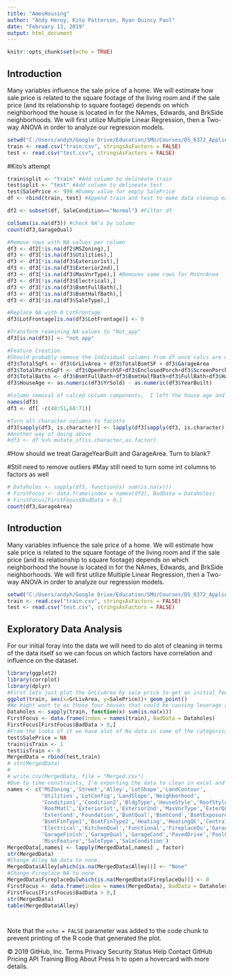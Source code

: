 ```yaml
---
title: "AmesHousing"
author: "Andy Heroy, Kito Patterson, Ryan Quincy Paul"
date: "February 13, 2019"
output: html_document
---
```


```r
knitr::opts_chunk$set(echo = TRUE)
```

## Introduction

Many variables influence the sale price of a home. We will estimate how sale price is related to the square footage of the living room and if the sale price (and its relationship to square footage) depends on which neighborhood the house is located in for the NAmes, Edwards, and BrkSide neighborhoods. We will first utilize Multiple Linear Regression, then a Two-way ANOVA in order to analyze our regression models. 

```r
setwd("C:/Users/andyh/Google Drive/Education/SMU/Courses/DS_6372_Applied_Statistics/project 1/Ames/house-prices-advanced-regression-techniques")
train <- read.csv("train.csv", stringsAsFactors = FALSE)
test <- read.csv("test.csv", stringsAsFactors = FALSE)
```

#Kito's attempt
```r
train$split <- "train" #Add column to delineate train
test$split <- "test" #Add column to delineate test
test$SalePrice <- 999 #Dummy value for empty SalePrice
df <- rbind(train, test) #Append train and test to make data cleanup easier
```

```r
df2 <- subset(df, SaleCondition=="Normal") #Filter df
```

```r
colSums(is.na(df3)) #check NA's by column
count(df3,GarageQual)

```

```r
#Remove rows with NA values per column
df3 <- df2[!is.na(df2$MSZoning),]
df3 <- df3[!is.na(df3$Utilities),]
df3 <- df3[!is.na(df3$Exterior1st),]
df3 <- df3[!is.na(df3$Exterior2nd),]
df3 <- df3[!is.na(df3$MasVnrType),] #Removes same rows for MsVnrArea
df3 <- df3[!is.na(df3$Electrical),]
df3 <- df3[!is.na(df3$BsmtFullBath),]
df3 <- df3[!is.na(df3$BsmtHalfBath),]
df3 <- df3[!is.na(df3$SaleType),]


```

```r
#Replace NA with 0 LotFrontage
df3$LotFrontage[is.na(df3$LotFrontage)] <- 0
```

```r
#Transform reamining NA values to "Not_app"
df3[is.na(df3)] <- "not_app"
```

```r
#Feature Creation
#Should probably remove the individual columns from df once calcs are working
df3$TotalSqFt <- df3$GrLivArea + df3$TotalBsmtSF + df3$GarageArea
df3$TotalPorchSqFt <- df3$OpenPorchSF+df3$EnclosedPorch+df3$ScreenPorch
df3$TotalBaths <- df3$BsmtFullBath+df3$BsmtHalfBath+df3$FullBath+df3$HalfBath
df3$HouseAge <- as.numeric(df3$YrSold) - as.numeric(df3$YearBuilt)

#Column removal of calced column components,  I left the house age and total Sqr foot as they may have something we can use for MLR. 
names(df3)
df3 <- df[ -c(48:51,68:71)]


```

```r
#Turn all character columns to facotrs 
df3[sapply(df3, is.character)] <- lapply(df3[sapply(df3, is.character)], as.factor)
#Another way of doing above
#df3 <- df %>% mutate_if(is.character,as.factor)
```

#How should we treat GarageYearBuilt and GarageArea. Turn to blank?

#Still need to remove outliers
#May still need to turn some int columns to factors as well 

```r
# Dataholes <- sapply(df3, function(x) sum(is.na(x)))
# FirstFocus <- data.frame(index = names(df3), BadData = Dataholes)
# FirstFocus[FirstFocus$BadData > 0,]
count(df3,GarageArea)


```








## Introduction

Many variables influence the sale price of a home. We will estimate how sale price is related to the square footage of the living room and if the sale price (and its relationship to square footage) depends on which neighborhood the house is located in for the NAmes, Edwards, and BrkSide neighborhoods. We will first utilize Multiple Linear Regression, then a Two-way ANOVA in order to analyze our regression models. 

```r
setwd("C:/Users/andyh/Google Drive/Education/SMU/Courses/DS_6372_Applied_Statistics/project 1/Ames/house-prices-advanced-regression-techniques")
train <- read.csv("train.csv", stringsAsFactors = FALSE)
test <- read.csv("test.csv", stringsAsFactors = FALSE)
```

## Exploratory Data Analysis

For our initial foray into the data we will need to do alot of cleaning in terms of the data itself so we can focus on which factors have correlation and influence on the dataset. 

```r
library(ggplot2)
library(corrplot)
library(dplyr)
#First lets just plot the GrLivArea by sale price to get an initial feel for the data
ggplot(train, aes(x=GrLivArea, y=SalePrice))+ geom_point()
#We might want to ax those four houses that could be causing leverage as they're so far out there.  We will keep note going forward.
Dataholes <- sapply(train, function(x) sum(is.na(x)))
FirstFocus <- data.frame(index = names(train), BadData = Dataholes)
FirstFocus[FirstFocus$BadData > 0,]
#From the looks of it we have alot of Na data in some of the categorical variables.  We will address those next in the data cleansing process.
test$SalePrice = NA
train$isTrain <- 1
test$isTrain <- 0
MergedData = rbind(test,train)
# str(MergedData)
# 
# write.csv(MergedData, file = "Merged.csv")
#Due to time constraints, I'm exporting the data to clean in excel and then reimporting it.  Nevermind, i have to do it in R
names <- c('MSZoning','Street','Alley','LotShape','LandContour',
           'Utilities','LotConfig','LandSlope','Neighborhood',
           'Condition1','Condition2','BldgType','HouseStyle','RoofStyle',
           'RoofMatl','Exterior1st','Exterior2nd','MasVnrType','ExterQual',
           'ExterCond','Foundation','BsmtQual','BsmtCond','BsmtExposure',
           'BsmtFinType1','BsmtFinType2','Heating','HeatingQC','CentralAir',
           'Electrical','KitchenQual','Functional','FireplaceQu','GarageType',
           'GarageFinish','GarageQual','GarageCond','PavedDrive','PoolQC','Fence',
           'MiscFeature','SaleType','SaleCondition')
MergedData[,names] <- lapply(MergedData[,names] , factor)
str(MergedData)
#Change Alley NA data to none.
MergedData$Alley[which(is.na(MergedData$Alley))] <- "None"
#Change Fireplace NA to none
MergedData$FireplaceQu[which(is.na(MergedData$FireplaceQu))] <- 0
FirstFocus <- data.frame(index = names(MergedData), BadData = Dataholes)
FirstFocus[FirstFocus$BadData > 0,]
str(MergedData)
table(MergedData$Alley)
```

```r
```


```r
```
Note that the `echo = FALSE` parameter was added to the code chunk to prevent printing of the R code that generated the plot.

© 2019 GitHub, Inc.
Terms
Privacy
Security
Status
Help
Contact GitHub
Pricing
API
Training
Blog
About
Press h to open a hovercard with more details.
